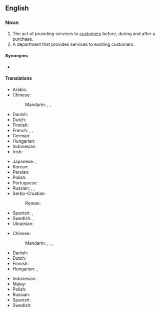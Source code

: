 ==English==
{{wikipedia}}

===Noun===
{{en-noun|-}}

# The act of providing services to [[customer]]s before, during and after a purchase.
# A department that provides services to existing customers.

====Synonyms====
* {{l|en|client service}}

====Translations====
{{trans-top|act of providing services}}
* Arabic: {{t|ar|خِدْمَة اَلْعُمَلَاء|f|tr=ḵidmat al-ʿumalāʾ}}
* Chinese:
*: Mandarin: {{t|zh|顧客服務|sc=Hani}}, {{t|zh|顾客服务|tr=gùkè fúwù|sc=Hani}}, {{t+|zh|客服|tr=kèfú}}
* Danish: {{t|da|kundeservice|c}}
* Dutch: {{t+|nl|klantenservice|m|f}}
* Finnish: {{t+|fi|asiakaspalvelu}}
* French: {{t|fr|service client|m}}, {{t+|fr|service clientèle|m}}, {{t|fr|service à la clientèle|m}}
* German: {{t+|de|Kundendienst|m}}
* Hungarian: {{t|hu|ügyfélszolgálat}}
* Indonesian: {{t|id|pelayanan pelanggan}}
* Irish: {{t|ga|seirbhís chustaiméirí|f}}
{{trans-mid}}
* Japanese: {{t|ja|[[顧客]][[サービス]]|tr=こきゃくサービス, kokyaku sābisu}}, {{qualifier|after service}} {{t|ja|アフターサービス|tr=afutāsābisu}}
* Korean: {{t|ko|[[고객]] [[서비스]]}}
* Persian: {{t-needed|fa}}
* Polish: {{t|pl|obsługa klientów|f}}
* Portuguese: {{t|pt|[[serviço]] [[de]] [[atendimento]] [[ao]] [[cliente]]|m}}
* Russian: {{t|ru|[[обслу́живание]] [[клиент|клие́нтов]]|n}}, {{t|ru|[[слу́жба]] [[работа|рабо́ты]] с [[покупатель|покупа́телями]]|f}}, {{t+|ru|се́рвис|m|tr=sɛ́rvis}}
* Serbo-Croatian:
*: Roman: {{t|sh|služba za korisnike|f}}
* Spanish: {{t|es|servicio de atención al cliente|m}}, {{t|es|servicio al cliente|m}}
* Swedish: {{t+|sv|kundtjänst|c}}, {{t|sv|kundservice|c}}
* Ukrainian: {{t-needed|uk}}
{{trans-bottom}}

{{trans-top|department}}
* Chinese:
*: Mandarin: {{t|zh|[[顧客服務]][[部]]|sc=Hani}}, {{t|zh|[[顾客服务]][[部]]|tr=gùkè fúwùbù|sc=Hani}}, {{t|zh|[[客服]][[部]]|sc=Hani}}, {{t|zh|[[客服]][[部]]|tr=kèfúbù|sc=Hani}}
* Danish: {{t|da|kundeservice|c}}
* Dutch: {{t+|nl|klantenservice|m|f}}
* Finnish: {{t+|fi|asiakaspalvelu}}
* Hungarian: {{t|hu|ügyfélszolgálat}}, {{t+|hu|vevőszolgálat}}
{{trans-mid}}
* Indonesian: {{t|id|pelayanan pelanggan}}
* Malay: {{t|ms|perkhidmatan pelanggan}}
* Polish: {{t|pl|obsługa klienta|f}}
* Russian: {{t-needed|ru}}
* Spanish: {{t-needed|es}}
* Swedish: {{t+|sv|kundtjänst|c}}
{{trans-bottom}}

{{c|en|Business}}